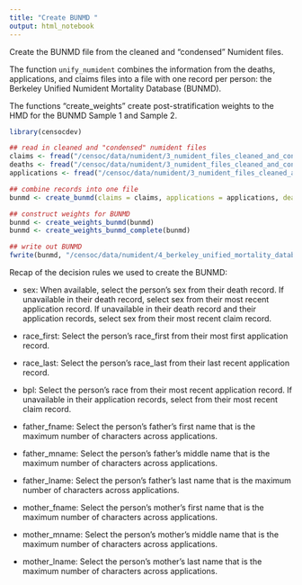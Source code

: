 ```yaml
---
title: "Create BUNMD "
output: html_notebook
---
```


Create the BUNMD file from the cleaned and "condensed" Numident files. 

The function `unify_numident` combines the information from the deaths, applications, and claims files into a file with one record per person: the Berkeley Unified Numident Mortality Database (BUNMD).

The functions "create_weights" create post-stratification weights to the HMD for the BUNMD Sample 1 and Sample 2. 

```r
library(censocdev)
```


```r
## read in cleaned and "condensed" numident files
claims <- fread("/censoc/data/numident/3_numident_files_cleaned_and_condensed/claims_condensed.csv")
deaths <- fread("/censoc/data/numident/3_numident_files_cleaned_and_condensed/deaths.csv")
applications <- fread("/censoc/data/numident/3_numident_files_cleaned_and_condensed/apps_condensed.csv")

## combine records into one file
bunmd <- create_bunmd(claims = claims, applications = applications, deaths = deaths)

## construct weights for BUNMD 
bunmd <- create_weights_bunmd(bunmd)
bunmd <- create_weights_bunmd_complete(bunmd)

## write out BUNMD 
fwrite(bunmd, "/censoc/data/numident/4_berkeley_unified_mortality_database/bunmd.csv")
```

Recap of the decision rules we used to create the BUNMD: 

- sex: When available, select the person’s sex from their death record. If unavailable in
their death record, select sex from their most recent application record. If unavailable
in their death record and their application records, select sex from their most recent
claim record.

- race_first: Select the person’s race_first from their most first application record.

- race_last: Select the person’s race_last from their last recent application record.

- bpl: Select the person’s race from their most recent application record. If unavailable
in their application records, select from their most recent claim record.

- father_fname: Select the person’s father’s first name that is the maximum number
of characters across applications.

- father_mname: Select the person’s father’s middle name that is the maximum
number of characters across applications.

- father_lname: Select the person’s father’s last name that is the maximum number of
characters across applications.

- mother_fname: Select the person’s mother’s first name that is the maximum number
of characters across applications.

- mother_mname: Select the person’s mother’s middle name that is the maximum
number of characters across applications.

- mother_lname: Select the person’s mother’s last name that is the maximum number
of characters across applications.


